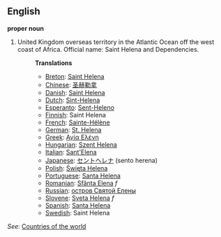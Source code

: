 ==English==

'''proper noun'''

# United Kingdom overseas territory in the Atlantic Ocean off the west coast of Africa. Official name: Saint Helena and Dependencies.
#:'''Translations'''
#:*[[Breton]]: [[Saint Helena]]
#:*[[Chinese]]: [[圣赫勒拿]]
#:*[[Danish]]: [[Saint Helena]]
#:*[[Dutch]]: [[Sint-Helena]]
#:*[[Esperanto]]: [[Sent-Heleno]]
#:*[[Finnish]]: Saint Helena
#:*[[French]]: [[Sainte-Hélène]]
#:*[[German]]: [[St. Helena]]
#:*[[Greek]]: [[Αγία Ελένη]]
#:*[[Hungarian]]: [[Szent Helena]]
#:*[[Italian]]: [[Sant'Elena]]
#:*[[Japanese]]: [[セントヘレナ]] (sento herena)
#:*[[Polish]]: [[Święta Helena]]
#:*[[Portuguese]]: [[Santa Helena]]
#:*[[Romanian]]: [[Sfânta Elena]] ''f''
#:*[[Russian]]: [[остров Святой Елены]]
#:*[[Slovene]]: [[Sveta Helena]] ''f''
#:*[[Spanish]]: [[Santa Helena]]
#:*[[Swedish]]: Saint Helena

''See'': [[Countries of the world]]